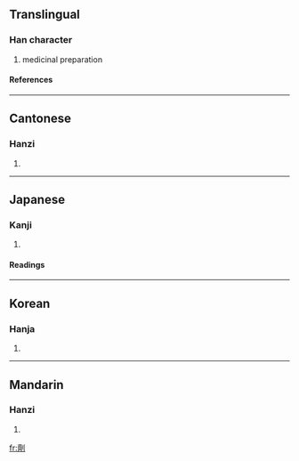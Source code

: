 {{see|剂|剤}}

==Translingual==
===Han character===
{{Han char|rad=刀|as=14|sn=16|four=0220<sub>0</sub>|canj=卜X中弓 (YXLN)}}
# medicinal preparation
====References====
{{Han ref|kx=0145.060|dkj=02241|dj=0326.110|hdz=10361.050|uh=5291|ud=21137|bh=BEAF|bd=48815}}
----
==Cantonese==
===Hanzi===
{{yue-hanzi|jyut=|y=jai1}}
# {{defn|Cantonese}}
----
==Japanese==
===Kanji===
{{ja-kanji|grade=|rs=刀14}}
# {{defn|Japanese}} 
====Readings====
{{ja-readings|on=[[ざい]] (zai), [[せい]] (sei), [[すい]] (sui)|kun=[[そろえる]] (soroeru)}}
----
==Korean==
===Hanja===
{{ko-hanja|hangeul=제|rv=je|mr=che}}
# {{defn|Korean}}
----
==Mandarin==
===Hanzi===
{{cmn-hanzi|sim=剂|pin=[[jì]] (ji4)|wg=chi<sup>4</sup>}}
# {{defn|Mandarin}}

[[fr:劑]]